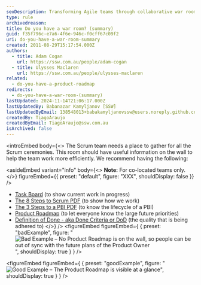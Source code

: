 ```yaml
---
seoDescription: Transforming Agile teams through collaborative war rooms, creating a centralized space for efficient work and seamless communication.
type: rule
archivedreason:
title: Do you have a war room? (summary)
guid: f35f796c-e7a6-4f6e-946c-f0cff67c09f2
uri: do-you-have-a-war-room-summary
created: 2011-08-29T15:17:54.000Z
authors:
  - title: Adam Cogan
    url: https://ssw.com.au/people/adam-cogan
  - title: Ulysses Maclaren
    url: https://ssw.com.au/people/ulysses-maclaren
related:
  - do-you-have-a-product-roadmap
redirects:
  - do-you-have-a-war-room-(summary)
lastUpdated: 2024-11-14T21:06:17.000Z
lastUpdatedBy: Babanazar Kamyljanov [SSW]
lastUpdatedByEmail: 138548013+babakamyljanovssw@users.noreply.github.com
createdBy: TiagoAraujo
createdByEmail: TiagoAraujo@ssw.com.au
isArchived: false
---
```


<introEmbed
  body={<>
The Scrum team needs a place to gather for all the Scrum ceremonies. This room should have useful information on the wall to help the team work more efficiently. We recommend having the following:

<asideEmbed
  variant="info"
  body={<>
    **Note:** For co-located teams only.
  </>}
  figureEmbed={{
    preset: "default",
    figure: "XXX",
    shouldDisplay: false
  }}
/>

* [Task Board](/the-war-room-does-your-development-room-have-an-electronic-task-board-physical-is-ok-too-for-small-co-located-teams) (to show current work in progress)
* [The 8 Steps to Scrum PDF](8StepstoScrum.pdf) (to show how we work)
* [The 3 Steps to a PBI PDF](3StepsToAPBI.pdf) (to know the lifecycle of a PBI)
* [Product Roadmap](/do-you-have-a-product-roadmap) (to let everyone know the large future priorities)
* [Definition of Done - aka Done Criteria or DoD](/definition-of-done) (the quality that is being adhered to)
  </>}
/>
<figureEmbed figureEmbed={ {
  preset: "badExample",
  figure: "![Bad Example – No Product Roadmap is on the wall, so people can be out of sync with the future plans of the Product Owner](/uploads/rules/do-you-have-a-war-room-summary/war-room-bad-example.jpg)",
  shouldDisplay: true
} } />


<figureEmbed figureEmbed={ {
  preset: "goodExample",
  figure: "![Good Example – The Product Roadmap is visible at a glance](/uploads/rules/do-you-have-a-war-room-summary/war-room-good-example.jpg)",
  shouldDisplay: true
} } />
